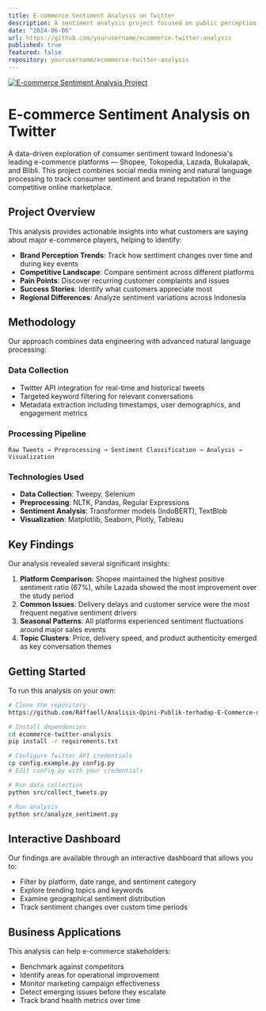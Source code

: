 ```yaml
---
title: E-commerce Sentiment Analysis on Twitter
description: A sentiment analysis project focused on public perception of major e-commerce platforms in Indonesia — Shopee, Tokopedia, Lazada, Bukalapak, and Blibli — using Twitter data. Involves data scraping, preprocessing, and visualization of sentiment trends and user opinions.
date: "2024-06-06"
url: https://github.com/yourusername/ecommerce-twitter-analysis
published: true
featured: false
repository: yourusername/ecommerce-twitter-analysis
---
```


[![E-commerce Sentiment Analysis Project](https://github.com/user-attachments/assets/42a34bd8-038b-40b9-b5b6-332440b5200c)](https://github.com/yourusername/ecommerce-twitter-analysis)

# E-commerce Sentiment Analysis on Twitter

A data-driven exploration of consumer sentiment toward Indonesia's leading e-commerce platforms — Shopee, Tokopedia, Lazada, Bukalapak, and Blibli. This project combines social media mining and natural language processing to track consumer sentiment and brand reputation in the competitive online marketplace.

## Project Overview

This analysis provides actionable insights into what customers are saying about major e-commerce players, helping to identify:

- **Brand Perception Trends**: Track how sentiment changes over time and during key events
- **Competitive Landscape**: Compare sentiment across different platforms
- **Pain Points**: Discover recurring customer complaints and issues
- **Success Stories**: Identify what customers appreciate most
- **Regional Differences**: Analyze sentiment variations across Indonesia

## Methodology

Our approach combines data engineering with advanced natural language processing:

### Data Collection

- Twitter API integration for real-time and historical tweets
- Targeted keyword filtering for relevant conversations
- Metadata extraction including timestamps, user demographics, and engagement metrics

### Processing Pipeline

```
Raw Tweets → Preprocessing → Sentiment Classification → Analysis → Visualization
```

### Technologies Used

- **Data Collection**: Tweepy, Selenium
- **Preprocessing**: NLTK, Pandas, Regular Expressions
- **Sentiment Analysis**: Transformer models (IndoBERT), TextBlob
- **Visualization**: Matplotlib, Seaborn, Plotly, Tableau

## Key Findings

Our analysis revealed several significant insights:

1. **Platform Comparison**: Shopee maintained the highest positive sentiment ratio (67%), while Lazada showed the most improvement over the study period
2. **Common Issues**: Delivery delays and customer service were the most frequent negative sentiment drivers
3. **Seasonal Patterns**: All platforms experienced sentiment fluctuations around major sales events
4. **Topic Clusters**: Price, delivery speed, and product authenticity emerged as key conversation themes

## Getting Started

To run this analysis on your own:

```bash
# Clone the repository
https://github.com/R4ffaell/Analisis-Opini-Publik-terhadap-E-Commerce-di-Indonesia-Berdasarkan-Data-Twitter.git

# Install dependencies
cd ecommerce-twitter-analysis
pip install -r requirements.txt

# Configure Twitter API credentials
cp config.example.py config.py
# Edit config.py with your credentials

# Run data collection
python src/collect_tweets.py

# Run analysis
python src/analyze_sentiment.py
```

## Interactive Dashboard

Our findings are available through an interactive dashboard that allows you to:

- Filter by platform, date range, and sentiment category
- Explore trending topics and keywords
- Examine geographical sentiment distribution
- Track sentiment changes over custom time periods

## Business Applications

This analysis can help e-commerce stakeholders:

- Benchmark against competitors
- Identify areas for operational improvement
- Monitor marketing campaign effectiveness
- Detect emerging issues before they escalate
- Track brand health metrics over time
